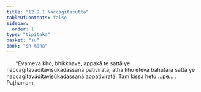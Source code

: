 ```yaml
---
title: "12.9.1 Naccagītasutta"
tableOfContents: false
sidebar:
  order: 1
type: "tipitaka"
basket: "su"
book: "sn-maha"
---
```



<DynamicBreadcrumb />

<Division number="1151" book="sn-maha">

<Paragraph number="2482" book="sn-maha">
… . “Evameva kho, bhikkhave, appakā te sattā ye naccagītavāditavisūkadassanā paṭiviratā; atha kho eteva bahutarā sattā ye naccagītavāditavisūkadassanā appaṭiviratā. Taṃ kissa hetu …pe… .

</Paragraph>
</Division>

<Paragraph number="2483" type="center" book="sn-maha">
Paṭhamaṃ.
</Paragraph>